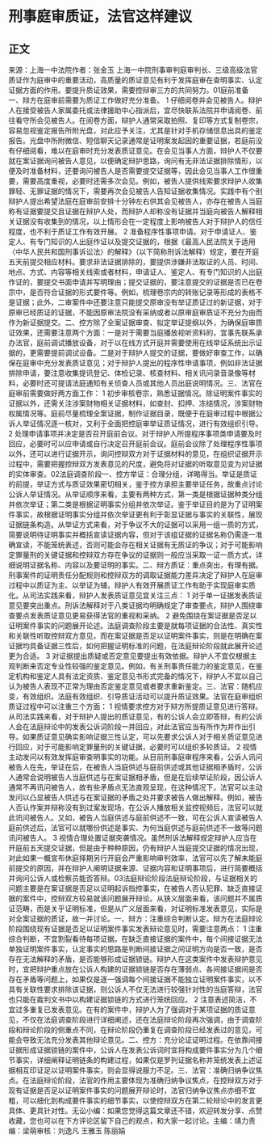 # 刑事庭审质证，法官这样建议
## 正文
来源：上海一中法院作者：张金玉 上海一中院刑事审判庭审判长、三级高级法官质证作为庭审中的重要活动，高质量的质证意见有利于发挥庭审在查明事实、认定证据方面的作用。要提升质证效果，需要控辩审三方的共同努力。01庭前准备一、辩方在庭审前需要为质证工作做好充分准备。 1  仔细阅卷并会见被告人。辩护人在接受被告人家属委托或法律援助中心指派后，宜尽快联系法院并申请阅卷、前往看守所会见被告人。在阅卷方面，辩护人通常采取拍照、复印等方式复制卷宗，容易忽视鉴定报告所附光盘，对此应予关注，尤其是针对手机存储信息出具的鉴定报告。光盘中所附微信、短信聊天记录通常是证明案发起因的重要证据，若庭前没有仔细阅看，难以在庭审时充分发表质证意见。在会见当事人方面，辩护人不仅要就在案证据询问被告人意见，以便确定辩护思路，询问有无非法证据排除情形，以便及时准备材料，还要询问被告人是否需要提交证据等，因此会见当事人工作很重要，需要高度重视，必要时还需多次会见。例如，被告人提供线索要求辩护人收集罪轻、无罪证据的情况下，需要再次会见被告人告知证据收集情况。实践中有个别辩护人提出希望法庭在庭审前安排十分钟左右供其会见被告人，亦存在被告人当庭称有证据要提交且证据在辩护人处，而辩护人却称没有证据并当庭向被告人解释相关证据没有收集到的情况，以上情形会在一定程度上影响被告人对于辩护人的信任程度，也不利于质证工作有效开展。 2  准备程序性事项申请。对于申请证人、鉴定人、有专门知识的人出庭作证以及提交证据的，根据《最高人民法院关于适用〈中华人民共和国刑事诉讼法〉的解释》（以下简称刑诉法解释）规定，要在开庭五天前提交相应材料。要求非法证据排除的，要提供涉嫌非法取证的人员、时间、地点、方式、内容等相关线索或者材料，申请证人、鉴定人、有专门知识的人出庭作证的，要提交书面申请并写明理由；提交证据的，要注意提交的证据是否已在卷宗中，是否符合证据的形式要件等。例如，梳理卷宗内的转账记录等形成的表格不是证据；此外，二审案件中还要注意只能提交原审没有举证质证过的新证据，对于原审已经质证的证据，不能因原审法院没有采纳或者以原审庭审质证不充分为由而作为新证据提交。二、控方除了全案证据审查、拟定举证提纲以外，为确保庭审质证效果，还需要注意两个方面：一是对于需要当庭播放视听资料的，宜事先联系承办法官，庭前调试播放设备，对于以在线方式开庭并需要使用在线举证系统出示证据的，更需要提前调试设备。二是对于辩护人提交的证据，要做好审查工作，以确保在庭审中充分发表质证意见；对于辩护人提出的程序性申请事项，例如非法证据排除申请，要注意收集提讯登记、体检记录、核查材料、相关讯问录音录像等材料，必要时还可提请法庭通知有关侦查人员或其他人员出庭说明情况。三、法官在庭审前需要做好两方面工作： 1  初步审核卷宗，熟悉证据情况。除证明案件事实的证据以外，还需关注涉案财物相关证据材料，如查封、扣押、冻结情况，涉案财物权属情况等。庭前尽量梳理全案证据，制作证据目录，既便于在庭审过程中根据公诉人举证情况逐一核对，又利于全面把控庭审举证质证情况，进行有效组织引导。 2  处理申请事项并决定是否召开庭前会议。对于辩护人所提程序事项类申请要及时回应，必要时可以应申请或自行决定召开庭前会议。庭前会议除了处理程序性事项以外，还可以进行证据开示，询问控辩双方对于证据材料的意见，在组织证据开示过程中，需要把握控辩双方发表意见的尺度，避免将对证据的听取意见变为对证据的实体审查。02法庭调查阶段一、控方举证：合理分组，详略得当。举证是质证的前提，举证方式与质证效果密切相关，鉴于控方承担主要举证任务，故重点讨论公诉人举证情况。从举证顺序来看，主要有两种方式，第一类是根据证据种类分组并依次举证；第二类是根据证明事实分组并依次举证。鉴于举证目的是为了证明案件事实，故根据证明事实分组并依次举证更有利于彰显证据与事实的关联性，展现证据链条构造。从举证方式来看，对于争议不大的证据可以采用一组一质的方式，简要说明待证明事实并概括宣读证据内容，但对于该组证据的证据名称仍需逐一准确宣读，不能笼统表述，否则可能会存在相关证据有无质证的争议；对于可能影响定罪量刑的关键证据和控辩双方存在争议的证据则一般应当采取一证一质方式，详细说明证据名称、内容以及要证明的事实。二、辩方质证：重点突出，有理有据。刑事案件的证明责任分配规则和控辩双方的调取证据能力差异决定了辩护人在庭审过程中以质证为主、以举证为辅，辩护人有效开展质证工作有助于实现庭审实质化。从司法实践来看，辩护人发表质证意见宜关注三点： 1  对于单一证据发表质证意见要突出重点。刑诉法解释对于八类证据均明确规定了审查要点，辩护人围绕审查要点发表质证意见更易获得法官的重视和采纳。 2  避免围绕在案证据是否足以证明案件事实的问题展开论述。法庭调查阶段主要是就每项证据的合法性、真实性和关联性听取控辩双方意见，而在案证据是否足以证明案件事实，则是在明确在案证据均具备证据三性后，如何把握证明标准的问题，在法庭辩论阶段就此展开论述更为合适。 3  对证据提出质疑或否定意见要提出有效依据。辩护人不宜仅根据主观判断来否定专业性较强的鉴定意见。例如，有关刑事责任能力的鉴定意见，在鉴定机构和鉴定人具有法定资质、鉴定意见书形式完备的情况下，辩护人不宜以自己认为被告人表现不正常为理由否定鉴定意见或者要求重新鉴定。三、法官：随机应变，有效组织。法庭有效组织、引导质证活动可以提升质证效果。法官在庭审组织质证过程中可以注重三个方面： 1  视情要求控方对于辩方所提质证意见进行答辩。从司法实践来看，对于辩护人提出的质证意见，有的公诉人会立即答辩，有的公诉人会在法庭辩论中的发表公诉词阶段一并回应，对此法官应当有所作为并作出引导。如果质证意见确实影响证据三性认定，可以先要求公诉人对于相关质证意见进行回应，对于可能影响定罪量刑的关键证据，必要时可以组织多轮质证。 2  视情主动发问以有效发挥庭审查明事实的功能。从目前刑事庭审程序来看，公诉人讯问被告人在先，举证在后，在被告人当庭供述与庭前供述或其他证据相矛盾时，公诉人通常会说明被告人当庭供述与在案证据相矛盾，但是在后续举证阶段，因公诉人通常不再讯问被告人，故有些矛盾点无法直观呈现，在这种情况下，法官可以主动发问以凸显被告人供述与在案证据的矛盾之处并要求被告人做出解释。例如，被告人否认作案并辩称没有到过案发现场，在公诉人播放相关监控视频后，法官可以就此讯问被告人。又如，被告人当庭供述与庭前供述不一致，可在公诉人宣读被告人庭前供述后，法官可以就哪份供述是事实、为何当庭供述与庭前供述不一致等问题讯问被告人。 3  视情合理处置证据突袭情况。虽然刑诉法解释规定辩护人应当在开庭前五天提交证据，但是由于种种原因，仍有辩护人当庭提交证据的情况出现，对此如果一概宣布休庭择期另行开庭会严重影响审判效率，法官可以先了解未能庭前提交的原因，并在辩护人阐明证据来源、证据内容和证明事项后，进行简要概括并询问公诉人或检察员能否答辩。03法庭辩论阶段法庭辩论阶段，与证据相关的问题主要是在案证据是否足以证明起诉指控事实，在被告人否认犯罪、缺乏直接证据的案件中，控辩双方较易就该问题展开辩论。从狭义层面来看，该问题并不属质证范畴，而是关乎证明标准，但是从广义层面来看，对证明标准发表意见，实际是对全案证据的质证，故一并讨论。一、辩方：注重综合判断认定。辩方在法庭辩论阶段围绕现有证据是否足以证明案件事实发表辩论意见时，需要注意两点： 1  注重综合判断，不宜割裂看待每项证据。在缺乏直接证据的案件中，每个间接证据无法单独证明案件事实，认定事实的思路是判断间接证据之间证明方向是否一致，是否存在无法解释的矛盾，是否能够形成证据锁链。辩护人在这类案件中发表辩护意见时，宜把辩护重点放在公诉人构建的证据锁链是否存在薄弱点、各间接证据间是否存在矛盾等问题上，如果仅是逐一强调每个间接证据不能独立证明案件事实，以不具有关联性要求排除该证据，则公诉人不仅无法进行较强针对性的当庭答辩，法官也只能在裁判文书中以构建证据锁链的方式进行笼统回应。 2  注意表述简洁，不宜过多重复已发表意见。在有的案件中，辩护人为了强调对于某项证据的质证意见，不仅在法庭调查阶段进行详细阐述，还在法庭辩论阶段再次强调，由于调查阶段和辩论阶段的侧重点不同，在辩论阶段仍重复在调查阶段已经发表过的意见，可能会导致无法充分发表其他辩论意见。二、控方：充分论证证明过程。在依靠间接证据形成证据锁链的案件中，公诉人在发表公诉词时宜将构成要件事实分为几个细节事实，详细阐释证明链条的构建过程，如果仅是罗列证据名称并笼统发表上述证据相互印证足以证明案件事实，则会显得说服力不足。三、法官：准确归纳争议焦点。在法庭辩论阶段，法官的作用主要体现为准确归纳争议焦点，在控辩双方对于现有证据是否足以证明案件事实的问题展开辩论时，法官归纳争议焦点亦细不宜粗，可以细化到构成要件事实的细节事实，以使控辩双方在第二轮辩论中的发言更具体、更具针对性。无讼小编：如果您觉得这篇文章还不错，欢迎转发分享、点赞收藏，您也可以在下方评论区留下自己的观点，和大家一起讨论。主编：靖力责编：梁萌审核：刘逸凡 王雅玉 陈丽娟